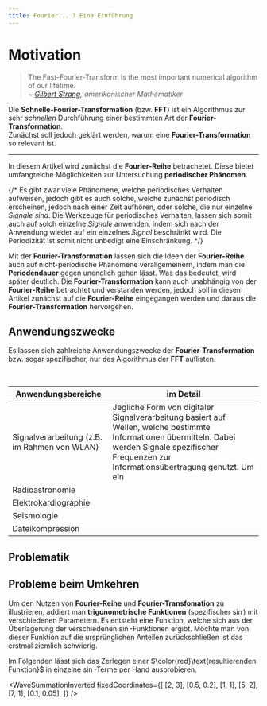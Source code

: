 ```yaml
---
title: Fourier... ? Eine Einführung
---
```



# Motivation

> The Fast-Fourier-Transform is the most important numerical algorithm of our lifetime.  
> ~ <cite>[Gilbert Strang](https://en.wikipedia.org/wiki/Gilbert_Strang), amerikanischer Mathematiker</cite>

Die **Schnelle-Fourier-Transformation** (bzw. **FFT**) ist ein Algorithmus zur sehr _schnellen_ Durchführung einer bestimmten Art der **Fourier-Transformation**.  
Zunächst soll jedoch geklärt werden, warum eine **Fourier-Transformation** so relevant ist.

---

In diesem Artikel wird zunächst die **Fourier-Reihe** betrachetet. Diese bietet umfangreiche Möglichkeiten zur Untersuchung **periodischer Phänomen**.

{/* Es gibt zwar viele Phänomene, welche periodisches Verhalten aufweisen, jedoch gibt es auch solche, welche zunächst periodisch erscheinen, jedoch nach einer Zeit aufhören, oder solche, die nur einzelne _Signale sind_. <SingleSignal /> <PeriodicSignal /> Die Werkzeuge für periodisches Verhalten, lassen sich somit auch auf solch einzelne _Signale_ anwenden, indem sich nach der Anwendung wieder auf ein einzelnes _Signal_ beschränkt wird. Die Periodizität ist somit nicht unbedigt eine Einschränkung. */}

Mit der **Fourier-Transformation** lassen sich die Ideen der **Fourier-Reihe** auch auf nicht-periodische Phänomene verallgemeinern, indem man die **Periodendauer** gegen unendlich gehen lässt. Was das bedeutet, wird später deutlich.
Die **Fourier-Transformation** kann auch unabhängig von der **Fourier-Reihe** betrachtet und verstanden werden, jedoch soll in diesem Artikel zunächst auf die **Fourier-Reihe** eingegangen werden und daraus die **Fourier-Transformation** hervorgehen.

## Anwendungszwecke

Es lassen sich zahlreiche Anwendungszwecke der **Fourier-Transformation** bzw. sogar spezifischer, nur des Algorithmus der **FFT** auflisten.

<br />

| Anwendungsbereiche                           | im Detail                                                                                                                                                                                               |
| -------------------------------------------- | ------------------------------------------------------------------------------------------------------------------------------------------------------------------------------------------------------- |
| Signalverarbeitung (z.B. im Rahmen von WLAN) | Jegliche Form von digitaler Signalverarbeitung basiert auf Wellen, welche bestimmte Informationen übermitteln. Dabei werden Signale spezifischer Frequenzen zur Informationsübertragung genutzt. Um ein |
| Radioastronomie                              |                                                                                                                                                                                                         |
| Elektrokardiographie                         |                                                                                                                                                                                                         |
| Seismologie                                  |                                                                                                                                                                                                         |
| Dateikompression                             |                                                                                                                                                                                                         |

## Problematik

## Probleme beim Umkehren

Um den Nutzen von **Fourier-Reihe** und **Fourier-Transfomation** zu illustrieren, addiert man **trigonometrische Funktionen** (spezifischer $\sin$) mit verschiedenen Parametern.
Es entsteht eine Funktion, welche sich aus der Überlagerung der verschiedenen $\sin$-Funktionen ergibt.
Möchte man von dieser Funktion auf die ursprünglichen Anteilen zurückschließen ist das erstmal ziemlich schwierig.

Im Folgenden lässt sich das Zerlegen einer $\color{red}\text{resultierenden Funktion}$ in einzelne $\sin$-Terme per Hand ausprobieren.

<WaveSummationInverted
  fixedCoordinates={[
    [2, 3],
    [0.5, 0.2],
    [1, 1],
    [5, 2],
    [7, 1],
    [0.1, 0.05],
  ]}
/>
